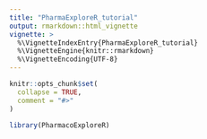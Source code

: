 ```yaml
---
title: "PharmaExploreR_tutorial"
output: rmarkdown::html_vignette
vignette: >
  %\VignetteIndexEntry{PharmaExploreR_tutorial}
  %\VignetteEngine{knitr::rmarkdown}
  %\VignetteEncoding{UTF-8}
---
```


```r
knitr::opts_chunk$set(
  collapse = TRUE,
  comment = "#>"
)
```

```r
library(PharmacoExploreR)
```
